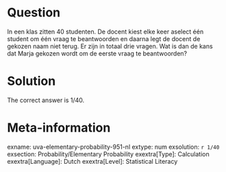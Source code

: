 Question
========

In een klas zitten 40 studenten. De docent kiest elke keer aselect één student om één vraag te beantwoorden en daarna legt de docent de gekozen naam niet terug. Er zijn in totaal drie vragen. Wat is dan de kans dat Marja gekozen wordt om de eerste vraag te beantwoorden?

Solution
========

The correct answer is 1/40.

Meta-information
================
exname: uva-elementary-probability-951-nl 
extype: num 
exsolution: `r 1/40` 
exsection: Probability/Elementary Probability 
exextra[Type]: Calculation 
exextra[Language]: Dutch 
exextra[Level]: Statistical Literacy 
